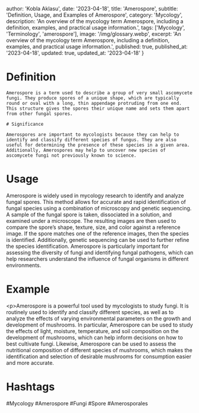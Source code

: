 
  author: 'Kobla Aklasu',
  date: '2023-04-18',
  title: 'Amerospore',
  subtitle: 'Definition, Usage, and Examples of Amerospore',
  category: 'Mycology',
  description: 'An overview of the mycology term Amerospore, including a definition, examples, and practical usage information.',
  tags: ['Mycology', 'Terminology', 'amerospore'],
  image: '/img/glossary.webp',
  excerpt: 'An overview of the mycology term Amerospore, including a definition, examples, and practical usage information.',
  published: true,
  published_at: '2023-04-18',
  updated: true,
  updated_at: '2023-04-18'
}




# Definition
    
    Amerospore is a term used to describe a group of very small ascomycete fungi. They produce spores of a unique shape, which are typically round or oval with a long, thin appendage protruding from one end. This structure gives the spores their unique name and sets them apart from other fungal spores.
    
    # Significance
    
    Amerospores are important to mycologists because they can help to identify and classify different species of fungus. They are also useful for determining the presence of these species in a given area. Additionally, Amerospores may help to uncover new species of ascomycete fungi not previously known to science.

# Usage

Amerospore is widely used in mycology research to identify and analyze fungal spores. This method allows for accurate and rapid identification of fungal species using a combination of microscopy and genetic sequencing. A sample of the fungal spore is taken, dissociated in a solution, and examined under a microscope. The resulting images are then used to compare the spore’s shape, texture, size, and color against a reference image. If the spore matches one of the reference images, then the species is identified. Additionally, genetic sequencing can be used to further refine the species identification. Amerospore is particularly important for assessing the diversity of fungi and identifying fungal pathogens, which can help researchers understand the influence of fungal organisms in different environments.

# Example

&lt;p&gt;Amerospore is a powerful tool used by mycologists to study fungi. It is routinely used to identify and classify different species, as well as to analyze the effects of varying environmental parameters on the growth and development of mushrooms. In particular, Amerospore can be used to study the effects of light, moisture, temperature, and soil composition on the development of mushrooms, which can help inform decisions on how to best cultivate fungi. Likewise, Amerospore can be used to assess the nutritional composition of different species of mushrooms, which makes the identification and selection of desirable mushrooms for consumption easier and more accurate.

# Hashtags

#Mycology #Amerospore #Fungi #Spore #Amerosporales

